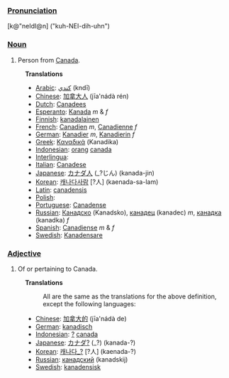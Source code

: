 ===[[Pronunciation]]===
[k@"neIdI@n] ("kuh-NEI-dih-uhn")

===[[Noun]]===

# Person from [[Canada]].
:'''Translations'''
:*[[Arabic]]: [[كندي]] (kndī)
:*[[Chinese]]: [[加拿大人]] (jīa'nádà rén)
:*[[Dutch]]: [[Canadees]]
:*[[Esperanto]]: [[Kanada]] ''m'' & ''f''
:*[[Finnish]]: [[kanadalainen]]
:*[[French]]: [[Canadien]] ''m'', [[Canadienne]]  ''f''
:*[[German]]: [[Kanadier]] ''m'', [[Kanadierin]]  ''f''
:*[[Greek]]: [[Καναδικά]] (Kanadika)
:*[[Indonesian]]: [[orang]] [[canada]]
:*[[Interlingua]]: [[]]
:*[[Italian]]: [[Canadese]]
:*[[Japanese]]: [[カナダ人]] (_?じん) (kanada-jin)
:*[[Korean]]: [[캐나다사람]] [?人] (kaenada-sa-lam)
:*[[Latin]]: [[canadensis]]
:*[[Polish]]: [[]]
:*[[Portuguese]]: [[Canadense]]
:*[[Russian]]: [[Канадско]] (Kanadsko), [[канадец]] (kanadec) ''m'', [[канадка]] (kanadka) ''f''
:*[[Spanish]]: [[Canadiense]] ''m'' & ''f''
:*[[Swedish]]: [[Kanadensare]]


===[[Adjective]]===
# Of or pertaining to Canada.
:'''Translations'''
:: All are the same as the translations for the above definition, except the following languages:
:*[[Chinese]]: [[加拿大的]] (jīa'nádà de)
:*[[German]]: [[kanadisch]] 
:*[[Indonesian]]: [[?]] [[canada]]
:*[[Japanese]]: [[カナダ?]] (_?) (kanada-?)
:*[[Korean]]: [[캐나다_?]] [?人] (kaenada-?)
:*[[Russian]]: [[канадский]] (kanadskij)
:*[[Swedish]]: [[kanadensisk]]